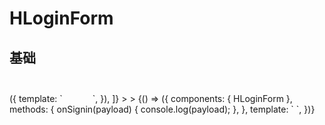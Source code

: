 
<Meta
  title="HLoginForm"
  component={HLoginForm}
  name="HLoginForm"
  argTypes={{}}
/>

# HLoginForm

## 基础

<!-- decorators={[
  () => ({
    template: '<div style="margin: 3em;"><story /></div>',
  }),
]}> -->

<!-- decorators={[
    ()=>({
      template: `
<div style="background-color:var(--color-background-2);padding:50px;display:inline-block">
  <story />
</div>
        `
    })
  ]} -->

<Canvas>
  <Story
    name="基础"
    decorators={[
      () => ({
        template: `
<div style="background-color:var(--color-background-3);padding:20px;display:inline-block">
  <story />
</div>
        `,
      }),
    ]}
  >
    >
    {() => ({
      components: { HLoginForm },
      methods: {
        onSignin(payload) {
          console.log(payload);
        },
      },
      template: `
<HLoginForm name="HLoginForm" @on-submit="onSignin"></HLoginForm>
      `,
    })}
  </Story>
</Canvas>
